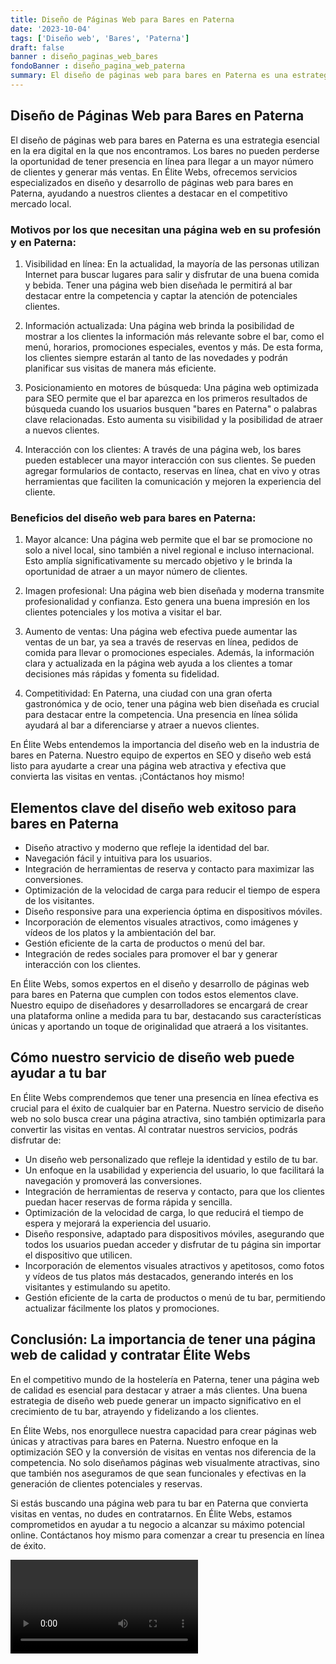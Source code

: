 ```yaml
---
title: Diseño de Páginas Web para Bares en Paterna
date: '2023-10-04'
tags: ['Diseño web', 'Bares', 'Paterna']
draft: false
banner : diseño_paginas_web_bares
fondoBanner : diseño_pagina_web_paterna
summary: El diseño de páginas web para bares en Paterna es una estrategia esencial en la era digital en la que nos encontramos. Los bares no pueden perderse la oportunidad de tener presencia en línea para llegar a un mayor número de clientes y generar más ventas. En Élite Webs, ofrecemos servicios especializados en diseño y desarrollo de páginas web para bares en Paterna, ayudando a nuestros clientes a destacar en el competitivo mercado local.
---
```


## Diseño de Páginas Web para Bares en Paterna

El diseño de páginas web para bares en Paterna es una estrategia esencial en la era digital en la que nos encontramos. Los bares no pueden perderse la oportunidad de tener presencia en línea para llegar a un mayor número de clientes y generar más ventas. En Élite Webs, ofrecemos servicios especializados en diseño y desarrollo de páginas web para bares en Paterna, ayudando a nuestros clientes a destacar en el competitivo mercado local.

### Motivos por los que necesitan una página web en su profesión y en Paterna:

1. Visibilidad en línea: En la actualidad, la mayoría de las personas utilizan Internet para buscar lugares para salir y disfrutar de una buena comida y bebida. Tener una página web bien diseñada le permitirá al bar destacar entre la competencia y captar la atención de potenciales clientes.

2. Información actualizada: Una página web brinda la posibilidad de mostrar a los clientes la información más relevante sobre el bar, como el menú, horarios, promociones especiales, eventos y más. De esta forma, los clientes siempre estarán al tanto de las novedades y podrán planificar sus visitas de manera más eficiente.

3. Posicionamiento en motores de búsqueda: Una página web optimizada para SEO permite que el bar aparezca en los primeros resultados de búsqueda cuando los usuarios busquen "bares en Paterna" o palabras clave relacionadas. Esto aumenta su visibilidad y la posibilidad de atraer a nuevos clientes.

4. Interacción con los clientes: A través de una página web, los bares pueden establecer una mayor interacción con sus clientes. Se pueden agregar formularios de contacto, reservas en línea, chat en vivo y otras herramientas que faciliten la comunicación y mejoren la experiencia del cliente.

### Beneficios del diseño web para bares en Paterna:

1. Mayor alcance: Una página web permite que el bar se promocione no solo a nivel local, sino también a nivel regional e incluso internacional. Esto amplía significativamente su mercado objetivo y le brinda la oportunidad de atraer a un mayor número de clientes.

2. Imagen profesional: Una página web bien diseñada y moderna transmite profesionalidad y confianza. Esto genera una buena impresión en los clientes potenciales y los motiva a visitar el bar.

3. Aumento de ventas: Una página web efectiva puede aumentar las ventas de un bar, ya sea a través de reservas en línea, pedidos de comida para llevar o promociones especiales. Además, la información clara y actualizada en la página web ayuda a los clientes a tomar decisiones más rápidas y fomenta su fidelidad.

4. Competitividad: En Paterna, una ciudad con una gran oferta gastronómica y de ocio, tener una página web bien diseñada es crucial para destacar entre la competencia. Una presencia en línea sólida ayudará al bar a diferenciarse y atraer a nuevos clientes.

En Élite Webs entendemos la importancia del diseño web en la industria de bares en Paterna. Nuestro equipo de expertos en SEO y diseño web está listo para ayudarte a crear una página web atractiva y efectiva que convierta las visitas en ventas. ¡Contáctanos hoy mismo!

<GifSeo />

<Cta />

## Elementos clave del diseño web exitoso para bares en Paterna

- Diseño atractivo y moderno que refleje la identidad del bar.
- Navegación fácil y intuitiva para los usuarios.
- Integración de herramientas de reserva y contacto para maximizar las conversiones.
- Optimización de la velocidad de carga para reducir el tiempo de espera de los visitantes.
- Diseño responsive para una experiencia óptima en dispositivos móviles.
- Incorporación de elementos visuales atractivos, como imágenes y vídeos de los platos y la ambientación del bar.
- Gestión eficiente de la carta de productos o menú del bar.
- Integración de redes sociales para promover el bar y generar interacción con los clientes.

En Élite Webs, somos expertos en el diseño y desarrollo de páginas web para bares en Paterna que cumplen con todos estos elementos clave. Nuestro equipo de diseñadores y desarrolladores se encargará de crear una plataforma online a medida para tu bar, destacando sus características únicas y aportando un toque de originalidad que atraerá a los visitantes.

## Cómo nuestro servicio de diseño web puede ayudar a tu bar

En Élite Webs comprendemos que tener una presencia en línea efectiva es crucial para el éxito de cualquier bar en Paterna. Nuestro servicio de diseño web no solo busca crear una página atractiva, sino también optimizarla para convertir las visitas en ventas. Al contratar nuestros servicios, podrás disfrutar de:

- Un diseño web personalizado que refleje la identidad y estilo de tu bar.
- Un enfoque en la usabilidad y experiencia del usuario, lo que facilitará la navegación y promoverá las conversiones.
- Integración de herramientas de reserva y contacto, para que los clientes puedan hacer reservas de forma rápida y sencilla.
- Optimización de la velocidad de carga, lo que reducirá el tiempo de espera y mejorará la experiencia del usuario.
- Diseño responsive, adaptado para dispositivos móviles, asegurando que todos los usuarios puedan acceder y disfrutar de tu página sin importar el dispositivo que utilicen.
- Incorporación de elementos visuales atractivos y apetitosos, como fotos y vídeos de tus platos más destacados, generando interés en los visitantes y estimulando su apetito.
- Gestión eficiente de la carta de productos o menú de tu bar, permitiendo actualizar fácilmente los platos y promociones.

## Conclusión: La importancia de tener una página web de calidad y contratar Élite Webs

En el competitivo mundo de la hostelería en Paterna, tener una página web de calidad es esencial para destacar y atraer a más clientes. Una buena estrategia de diseño web puede generar un impacto significativo en el crecimiento de tu bar, atrayendo y fidelizando a los clientes.

En Élite Webs, nos enorgullece nuestra capacidad para crear páginas web únicas y atractivas para bares en Paterna. Nuestro enfoque en la optimización SEO y la conversión de visitas en ventas nos diferencia de la competencia. No solo diseñamos páginas web visualmente atractivas, sino que también nos aseguramos de que sean funcionales y efectivas en la generación de clientes potenciales y reservas.

Si estás buscando una página web para tu bar en Paterna que convierta visitas en ventas, no dudes en contratarnos. En Élite Webs, estamos comprometidos en ayudar a tu negocio a alcanzar su máximo potencial online. Contáctanos hoy mismo para comenzar a crear tu presencia en línea de éxito.

<Video />

<CtaBot job='Bares' city='Paterna'/>

<Gmaps query='Paterna+españa+maps' />